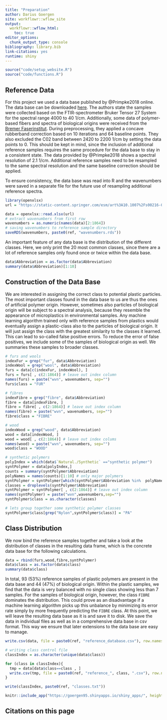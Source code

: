 ```yaml
---
title: "Preparation"
author: Darius Goergen
site: workflowr::wflow_site
output:
  workflowr::wflow_html:
    toc: true
editor_options:
  chunk_output_type: console
bibliography: library.bib
link-citations: yes
runtime: shiny
---
```


```r
source("code/setup_website.R")
source("code/functions.R")
```

## Reference Data
For this project we used a data base published by @Primpke2018 online. 
The data base can be downloaded 
[here](https://static-content.springer.com/esm/art%3A10.1007%2Fs00216-018-1156-x/MediaObjects/216_2018_1156_MOESM2_ESM.xlsx).
The authors state the samples were collected based on the FTIR-spectrometer Bruker Tensor 27 System
for the spectral range 4000 to 40 1/cm. Additionally, some data of polymer-based
fibers and spectra of biological origins were received from the [Bremer Faserinstitut](https://www.faserinstitut.de/).
During preprocessing, they applied a concave rubberband correction based on 10 
iterations and 64 baseline points. They also excluded the C02 band between
2420 to 2200 1/cm by setting the data points to 0. This should be kept in mind,
since the inclusion of additional reference samples requires the same procedure
for the data base to stay in a consistent state. The data provided by @Primpke2018 
shows a spectral resolution of 2.1 1/cm. Additional reference samples need to be
resampled to the same spectral resolution and the same baseline correction should 
be applied.

To ensure consistency, the data base was read into R and the wavenumbers were saved 
in a separate file for the future use of resampling additional reference spectra.

```r
library(openxlsx)
url = "https://static-content.springer.com/esm/art%3A10.1007%2Fs00216-018-1156-x/MediaObjects/216_2018_1156_MOESM2_ESM.xlsx"

data = openxlsx::read.xlsx(url)
# extract wavenumbers from first row
wavenumbers = as.numeric(names(data)[2:1864])
# saving wavenumbers to reference sample directory
saveRDS(wavenumbers, paste0(ref, "wavenumbers.rds"))
```

An important feature of any data base is the distribution of the different classes.
Here, we only print the 20 most common classes, since there are a lot of reference samples
only found once or twice within the data base. 

```r
data$Abbreviation = as.factor(data$Abbreviation)
summary(data$Abbreviation)[1:10]

```

## Construction of the Data Base
We are interested in assigning the correct class to potential plastic particles. 
The most important classes found in the data base to us are thus the ones of 
artificial polymer origin. However, sometimes also particles of biological origin
will be subject to a spectral analysis, because they resemble the appearance of 
microplastics in environmental samples. Any machine learning algorithm trained 
only with reference samples from plastics would eventually assign a plastic-class 
also to the particles of biological origin. It will just assign the class with the
greatest similarity to the classes it learned. This can lead to so-called false 
positive errors. To reduce the error of false positives, we include some of the 
samples of biological origin as well. We summaries these samples to broader classes.

```r
# furs and wools
indexFur = grep("fur", data$Abbreviation)
indexWool = grep("wool", data$Abbreviation)
furs = data[c(indexFur, indexWool), ]
furs = furs[ , c(2:1864)] # leave out index column
names(furs) = paste("wvn", wavenumbers, sep="")
furs$class = "FUR"

# fibres
indexFibre = grep("fibre", data$Abbreviation)
fibre = data[indexFibre, ]
fibre = fibre[ , c(2:1864)] # leave out index column
names(fibre) = paste("wvn", wavenumbers, sep="")
fibre$class = "FIBRE"

# wood
indexWood = grep("wood", data$Abbreviation)
wood = data[indexWood, ]
wood = wood[ , c(2:1864)] # leave out index colums
names(wood) = paste("wvn", wavenumbers, sep="")
wood$class = "WOOD"

# synthetic polymers
polyIndex = which(data$`Natural./Synthetic` =="synthetic polymer")
syntPolymer = data[polyIndex,]
counts = summary(syntPolymer$Abbreviation)
polyNames = names(counts)[1:10] # only major polymers
syntPolymer = syntPolymer[which(syntPolymer$Abbreviation %in%  polyNames) , ]
classes = droplevels(syntPolymer$Abbreviation)
syntPolymer = syntPolymer[ , c(2:1864)] # leave out index column
names(syntPolymer) = paste("wvn",wavenumbers,sep="")
syntPolymer$class = as.character(classes)

# lets group together some synthetic polymer classes
syntPolymer$class[grep("Nylon",syntPolymer$class)] = "PA"
```

## Class Distribution

We now bind the reference samples together and take a look at the distribution
of classes in the resulting data frame, which is the concrete data base for the 
following calculations.

```r
data = rbind(furs,wood,fibre,syntPolymer) 
data$class = as.factor(data$class)
summary(data$class)

```

In total, 93 (53%) reference samples of plastic polymers are present in the data base
and 44 (47%) of biological origin. Within the plastic samples, we find that the data 
is very balanced with no single class showing less than 7 samples. For the samples
of biological origin, however, the class `FIBRE` dominates the distribution.
This could prove as an disadvantage if a machine learning algorithm picks up 
this unbalance by minimizing its error rate simply by more frequently predicting
the `FIBRE` class. At this point, we will leave the resulting data base as it is 
and save it to disk.
We save the data in individual files as well as in a comprehensive data base in 
csv format. This way we ensure that later extensions to the data base are easy to
manage.

```r
write.csv(data, file = paste0(ref, "reference_database.csv"), row.names=FALSE)

# writing class control file
classIndex = as.character(unique(data$class))

for (class in classIndex){
  tmp = data[data$class==class , ]
  write.csv(tmp, file = paste0(ref, "reference_", class, ".csv"), row.names=FALSE)
}

write(classIndex, paste0(ref, "classes.txt"))
```

```r
knitr::include_app("https://goergen95.shinyapps.io/shiny_apps/", height = "500px")
```


## Citations on this page

